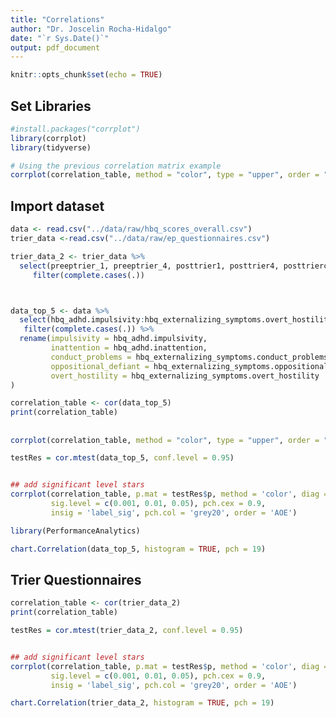 ```yaml
---
title: "Correlations"
author: "Dr. Joscelin Rocha-Hidalgo"
date: "`r Sys.Date()`"
output: pdf_document
---
```


```r
knitr::opts_chunk$set(echo = TRUE)
```

## Set Libraries
```r
#install.packages("corrplot")
library(corrplot)
library(tidyverse)

# Using the previous correlation matrix example
corrplot(correlation_table, method = "color", type = "upper", order = "hclust", tl.col = "black", tl.srt = 45)


```

## Import dataset
```r
data <- read.csv("../data/raw/hbq_scores_overall.csv")
trier_data <-read.csv("../data/raw/ep_questionnaires.csv")

trier_data_2 <- trier_data %>%
  select(preeptrier_1, preeptrier_4, posttrier1, posttrier4, posttrierc1, posttrierc3) %>%
     filter(complete.cases(.))



data_top_5 <- data %>%
  select(hbq_adhd.impulsivity:hbq_externalizing_symptoms.overt_hostility) %>%
   filter(complete.cases(.)) %>%
  rename(impulsivity = hbq_adhd.impulsivity,
         inattention = hbq_adhd.inattention,
         conduct_problems = hbq_externalizing_symptoms.conduct_problems,
         oppositional_defiant = hbq_externalizing_symptoms.oppositional_defiant,
         overt_hostility = hbq_externalizing_symptoms.overt_hostility
)
```

```r
correlation_table <- cor(data_top_5)
print(correlation_table)


```

##
```r

corrplot(correlation_table, method = "color", type = "upper", order = "hclust", tl.col = "black", tl.srt = 45)

testRes = cor.mtest(data_top_5, conf.level = 0.95)


## add significant level stars
corrplot(correlation_table, p.mat = testRes$p, method = 'color', diag = FALSE, type = 'upper',
         sig.level = c(0.001, 0.01, 0.05), pch.cex = 0.9,
         insig = 'label_sig', pch.col = 'grey20', order = 'AOE')


```

```r
library(PerformanceAnalytics)
```

```r
chart.Correlation(data_top_5, histogram = TRUE, pch = 19)
```

## Trier Questionnaires

```r
correlation_table <- cor(trier_data_2)
print(correlation_table)
```
```r
testRes = cor.mtest(trier_data_2, conf.level = 0.95)


## add significant level stars
corrplot(correlation_table, p.mat = testRes$p, method = 'color', diag = FALSE, type = 'upper',
         sig.level = c(0.001, 0.01, 0.05), pch.cex = 0.9,
         insig = 'label_sig', pch.col = 'grey20', order = 'AOE')

```
```r
chart.Correlation(trier_data_2, histogram = TRUE, pch = 19)
```

